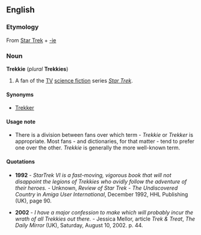 ==English==
===Etymology===
From [[w:Star Trek|Star Trek]] + [[-ie]]

===Noun===
'''Trekkie''' (''plural'' '''Trekkies''')

#A fan of the [[TV]] [[science fiction]] series ''[[w:Star_Trek|Star Trek]]''.

====Synonyms====
*[[Trekker]]

====Usage note====
*There is a division between fans over which term - ''Trekkie'' or ''Trekker'' is appropriate.  Most fans - and dictionaries, for that matter - tend to prefer one over the other.  ''Trekkie'' is generally the more well-known term.

====Quotations====
*'''1992''' - ''StarTrek VI is a fast-moving, vigorous book that will not disappoint the legions of Trekkies who avidly follow the adventure of their heroes.'' - Unknown, ''Review of Star Trek - The Undiscovered Country'' in ''Amiga User International'', December 1992, HHL Publishing (UK), page 90.

*'''2002''' - ''I have a major confession to make which will probably incur the wrath of all Trekkies out there.'' - Jessica Mellor, article ''Trek & Treat'', ''The Daily Mirror'' (UK), Saturday, August 10, 2002. p. 44.